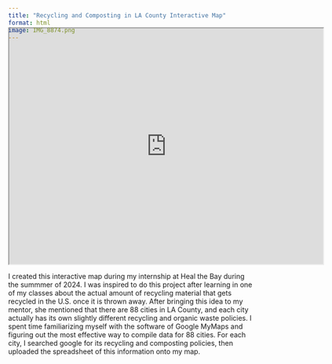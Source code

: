 ```yaml
---
title: "Recycling and Composting in LA County Interactive Map"
format: html
image: IMG_8874.png
---
```

<div style="margin-top: -3em;">
  <iframe src="https://www.google.com/maps/d/embed?mid=18-E_hdalgC9eUqHLC0sk_CeFbZnLQkg&ehbc=2E312F" width="640" height="480"></iframe>
</div>

I created this interactive map during my internship at Heal the Bay during the summmer of 2024. I was inspired to do this project after learning in one of my classes about the actual amount of recycling material that gets recycled in the U.S. once it is thrown away. After bringing this idea to my mentor, she mentioned that there are 88 cities in LA County, and each city actually has its own slightly different recycling and organic waste policies. I spent time familiarizing myself with the software of Google MyMaps and figuring out the most effective way to compile data for 88 cities. For each city, I searched google for its recycling and composting policies, then uploaded the spreadsheet of this information onto my map. 


